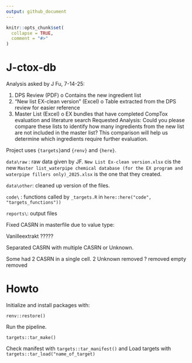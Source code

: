 ```yaml
---
output: github_document
---
```


<!-- README.md is generated from README.Rmd. Please edit that file -->

```r
knitr::opts_chunk$set(
  collapse = TRUE,
  comment = "#>"
)
```

# J-ctox-db

<!-- badges: start -->
<!-- badges: end -->

Analysis asked by J Fu, 7-14-25:


1.	DPS Review (PDF)
o	Contains the new ingredient list
2.	"New list EX-clean version" (Excel)
o	Table extracted from the DPS review for easier reference
3.	Master List (Excel)
o	EX bundles that have completed CompTox evaluation and literature search
Requested Analysis: Could you please compare these lists to identify how many ingredients from the new list are not included in the master list? This comparison will help us determine which ingredients require further evaluation.



Project uses `{targets}`and `{renv}` and `{here}`. 

`data\raw` : raw data given by JF. `New List Ex-clean version.xlsx` cis the new `Master list_waterpipe chemical database (for the EX program and waterpipe fillers only)_2025.xlsx` is the one that they created.

`data\other`: cleaned up version of the files.

`code\` : functions called by `_targets.R` in `here::here("code", "targets_functions"))`

`reports\`: output files


Fixed CASRN in masterfile due to value type:



Vanilleextrakt ?????


Separated CASRN with multiple CASRN or Unknown.

Some had 2 CASRN in a single cell.
2 Unknown removed
? removed
empty removed




# Howto

Initialize and install packages with:

```
renv::restore()
```

Run the pipeline.

```
targets::tar_make()
```

Check manifest with `targets::tar_manifest()` and Load targets with `targets::tar_load("name_of_target)`



